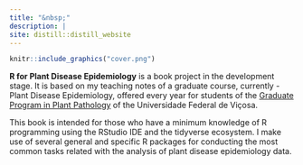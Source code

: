 ```yaml
---
title: "&nbsp;"
description: |
site: distill::distill_website
---
```




::: {.floatting}

```r
knitr::include_graphics("cover.png")
```

**R for Plant Disease Epidemiology** is a book project in the development stage. It is based on my teaching notes of a graduate course, currently \FIP 602 - Plant Disease Epidemiology, offered every year for students of the [Graduate Program in Plant Pathology](http://www.dfp.ufv.br/grad/) of the Universidade Federal de Viçosa. 

This book is intended for those who have a minimum knowledge of R programming using the RStudio IDE and the tidyverse ecosystem. I make use of several general and specific R packages for conducting the most common tasks related with the analysis of plant disease epidemiology data. 
:::





